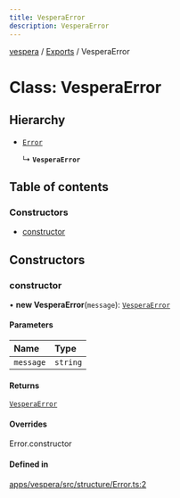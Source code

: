 ```yaml
---
title: VesperaError
description: VesperaError
---
```

[vespera](../README) / [Exports](../modules) / VesperaError

# Class: VesperaError

## Hierarchy

- [`Error`]( https://developer.mozilla.org/docs/Web/JavaScript/Reference/Global_Objects/Error )

  ↳ **`VesperaError`**

## Table of contents

### Constructors

- [constructor](VesperaError#constructor)

## Constructors

### constructor

• **new VesperaError**(`message`): [`VesperaError`](VesperaError)

#### Parameters

| Name | Type |
| :------ | :------ |
| `message` | `string` |

#### Returns

[`VesperaError`](VesperaError)

#### Overrides

Error.constructor

#### Defined in

[apps/vespera/src/structure/Error.ts:2](https://github.com/vesperadev/Vespera/blob/1884615/apps/vespera/src/structure/Error.ts#L2)
